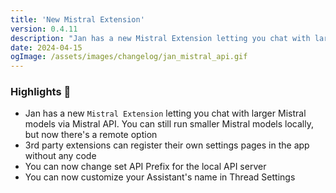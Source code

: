 ```yaml
---
title: 'New Mistral Extension'
version: 0.4.11
description: "Jan has a new Mistral Extension letting you chat with larger Mistral models via Mistral API"
date: 2024-04-15
ogImage: /assets/images/changelog/jan_mistral_api.gif
---
```



<ChangelogHeader/>

### Highlights 🎉

- Jan has a new `Mistral Extension` letting you chat with larger Mistral models via Mistral API. You can still run smaller Mistral models locally, but now there's a remote option
- 3rd party extensions can register their own settings pages in the app without any code
- You can now change set API Prefix for the local API server
- You can now customize your Assistant's name in Thread Settings
